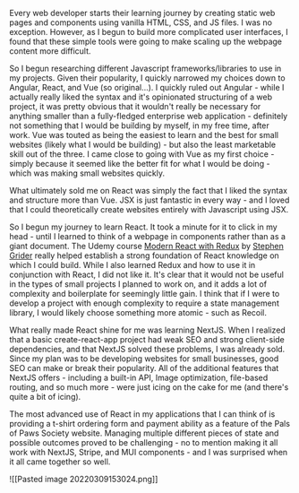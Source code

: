 Every web developer starts their learning journey by creating static web pages and components using vanilla HTML, CSS, and JS files. I was no exception. However, as I begun to build more complicated user interfaces, I found that these simple tools were going to make scaling up the webpage content more difficult. 

So I begun researching different Javascript frameworks/libraries to use in my projects. Given their popularity, I quickly narrowed my choices down to Angular, React, and Vue (so original...). I quickly ruled out Angular - while I actually really liked the syntax and it's opinionated structuring of a web project, it was pretty obvious that it wouldn't really be necessary for anything smaller than a fully-fledged enterprise web application - definitely not something that I would be building by myself, in my free time, after work. Vue was touted as being the easiest to learn and the best for small websites (likely what I would be building) - but also the least marketable skill out of the three. I came close to going with Vue as my first choice - simply because it seemed like the better fit for what I would be doing - which was making small websites quickly.

What ultimately sold me on React was simply the fact that I liked the syntax and structure more than Vue. JSX is just fantastic in every way - and I loved that I could theoretically create websites entirely with Javascript using JSX.

So I begun my journey to learn React. It took a minute for it to click in my head - until I learned to think of a webpage in components rather than as a giant document. The Udemy course [Modern React with Redux](https://www.udemy.com/course/react-redux/) by [Stephen Grider](https://www.udemy.com/user/sgslo/) really helped establish a strong foundation of React knowledge on which I could build. While I also learned Redux and how to use it in conjunction with React, I did not like it. It's clear that it would not be useful in the types of small projects I planned to work on, and it adds a lot of complexity and boilerplate for seemingly little gain. I think that if I were to develop a project with enough complexity to require a state management library, I would likely choose something more atomic - such as Recoil.

What really made React shine for me was learning NextJS. When I realized that a basic create-react-app project had weak SEO and strong client-side dependencies, and that NextJS solved these problems, I was already sold. Since my plan was to be developing websites for small businesses, good SEO can make or break their popularity. All of the additional features that NextJS offers - including a built-in API, Image optimization, file-based routing, and so much more - were just icing on the cake for me (and there's quite a bit of icing). 

The most advanced use of React in my applications that I can think of is providing a t-shirt ordering form and payment ability as a feature of the Pals of Paws Society website. Managing multiple different pieces of state and possible outcomes proved to be challenging - no to mention making it all work with NextJS, Stripe, and MUI components - and I was surprised when it all came together so well.

![[Pasted image 20220309153024.png]]
